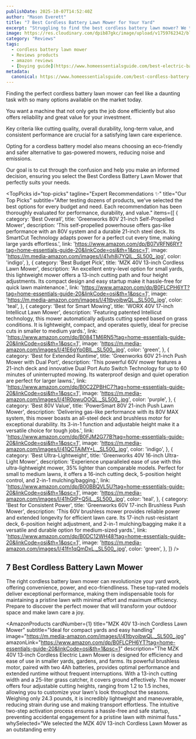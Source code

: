 ```yaml
---
publishDate: 2025-10-07T14:52:40Z
author: "Mason Everett"
title: "7 Best Cordless Battery Lawn Mower for Your Yard"
excerpt: "Struggling to find the best cordless battery lawn mower? We tested top models for quality, durability, and performance to help you choose the perfect one."
image: https://res.cloudinary.com/dpib87gkc/image/upload/v1759762342/blog_image_1759762342_uaayvc.webp
category: "Reviews"
tags:
  - cordless battery lawn mower
  - Reviews products
  - amazon reviews
  - [buying guide](https://www.homeessentialsguide.com/best-electric-battery-lawn-mower)
metadata:
  canonical: https://www.homeessentialsguide.com/best-cordless-battery-lawn-mower
---
```



<p>Finding the perfect cordless battery lawn mower can feel like a daunting task with so many options available on the market today.</p>
<p>You want a machine that not only gets the job done efficiently but also offers reliability and great value for your investment.</p>
<p>Key criteria like cutting quality, overall durability, long-term value, and consistent performance are crucial for a satisfying lawn care experience.</p>
<p>Opting for a cordless battery model also means choosing an eco-friendly and safer alternative to gas-powered mowers, reducing noise and emissions.</p>
<p>Our goal is to cut through the confusion and help you make an informed decision, ensuring you select the Best Cordless Battery Lawn Mower that perfectly suits your needs.</p>

<TopPicks
  id="top-picks"
  tagline="Expert Recommendations ✨"
  title="Our Top Picks"
  subtitle="After testing dozens of products, we've selected the best options for every budget and need. Each recommendation has been thoroughly evaluated for performance, durability, and value."
  items={[
    {
      category: 'Best Overall',
      title: 'Greenworks 80V 21-inch Self-Propelled Mower',
      description: 'This self-propelled powerhouse offers gas-like performance with an 80V system and a durable 21-inch steel deck. Its SmartCut Technology adapts power for a perfect cut every time, making large yards effortless.',
      link: 'https://www.amazon.com/dp/B07VRFN6RY?tag=home-essentials-guide-20&linkCode=osi&th=1&psc=1',
      image: 'https://m.media-amazon.com/images/I/41vh8j7YQlL._SL500_.jpg',
      color: 'indigo',
    },
    {
      category: 'Best Budget Pick',
      title: 'MZK 40V 13-inch Cordless Lawn Mower',
      description: 'An excellent entry-level option for small yards, this lightweight mower offers a 13-inch cutting path and four height adjustments. Its compact design and easy startup make it hassle-free for quick lawn maintenance.',
      link: 'https://www.amazon.com/dp/B0FLCPH6YT?tag=home-essentials-guide-20&linkCode=osi&th=1&psc=1',
      image: 'https://m.media-amazon.com/images/I/41tbyoibwQL._SL500_.jpg',
      color: 'teal',
    },
    {
      category: 'Best for Smart Mowing',
      title: 'WORX 40V 17-inch Intellicut Lawn Mower',
      description: 'Featuring patented Intellicut technology, this mower automatically adjusts cutting speed based on grass conditions. It is lightweight, compact, and operates quietly, ideal for precise cuts in smaller to medium yards.',
      link: 'https://www.amazon.com/dp/B084TM6RN5?tag=home-essentials-guide-20&linkCode=osi&th=1&psc=1',
      image: 'https://m.media-amazon.com/images/I/41E6gYp0BlL._SL500_.jpg',
      color: 'green',
    },
    {
      category: 'Best for Extended Runtime',
      title: 'Greenworks 60V 21-inch Push Mower with Dual Port',
      description: 'This powerful 60V mower features a 21-inch deck and innovative Dual Port Auto Switch Technology for up to 60 minutes of uninterrupted mowing. Its waterproof design and quiet operation are perfect for larger lawns.',
      link: 'https://www.amazon.com/dp/B0C2ZPBHC7?tag=home-essentials-guide-20&linkCode=osi&th=1&psc=1',
      image: 'https://m.media-amazon.com/images/I/41R0pwuOOQL._SL500_.jpg',
      color: 'purple',
    },
    {
      category: 'Best 80V Value',
      title: 'PowerSmart 80V 21-inch Push Lawn Mower',
      description: 'Delivering gas-like performance with its 80V MAX system, this mower boasts an all-steel deck and brushless motor for exceptional durability. Its 3-in-1 function and adjustable height make it a versatile choice for tough jobs.',
      link: 'https://www.amazon.com/dp/B0FJM2G77B?tag=home-essentials-guide-20&linkCode=osi&th=1&psc=1',
      image: 'https://m.media-amazon.com/images/I/41QCTAiMY+L._SL500_.jpg',
      color: 'indigo',
    },
    {
      category: 'Best Ultra-Lightweight',
      title: 'Greenworks 40V 16-inch Ultra-Light Mower',
      description: 'Experience unparalleled ease of use with this ultra-lightweight mower, 35% lighter than comparable models. Perfect for small to medium lawns, it offers a 16-inch cutting deck, 5-position height control, and 2-in-1 mulching/bagging.',
      link: 'https://www.amazon.com/dp/B00BBQVL5U?tag=home-essentials-guide-20&linkCode=osi&th=1&psc=1',
      image: 'https://m.media-amazon.com/images/I/41hGtP+Q5jL._SL500_.jpg',
      color: 'teal',
    },
    {
      category: 'Best for Consistent Power',
      title: 'Greenworks 60V 17-inch Brushless Push Mower',
      description: 'This 60V brushless mower provides reliable power and extended longevity for efficient lawn care. Its 17-inch rust-resistant deck, 6-position height adjustment, and 2-in-1 mulching/bagging make it a versatile and durable option for medium-sized yards.',
      link: 'https://www.amazon.com/dp/B0DC12WH48?tag=home-essentials-guide-20&linkCode=osi&th=1&psc=1',
      image: 'https://m.media-amazon.com/images/I/41fn1qQmDxL._SL500_.jpg',
      color: 'green',
    },
  ]}
/>

## 7 Best Cordless Battery Lawn Mower

The right cordless battery lawn mower can revolutionize your yard work, offering convenience, power, and eco-friendliness. These top-rated models deliver exceptional performance, making them indispensable tools for maintaining a pristine lawn with minimal effort and maximum efficiency. Prepare to discover the perfect mower that will transform your outdoor space and make lawn care a joy.

<AmazonProducts
  cardNumber={1}
  title="MZK 40V 13-inch Cordless Lawn Mower"
  subtitle="Ideal for compact yards and easy handling"
  image="https://m.media-amazon.com/images/I/41tbyoibwQL._SL500_.jpg"
  amazonLink="https://www.amazon.com/dp/B0FLCPH6YT?tag=home-essentials-guide-20&linkCode=osi&th=1&psc=1"
  description="The MZK 40V 13-inch Cordless Electric Lawn Mower is designed for efficiency and ease of use in smaller yards, gardens, and farms. Its powerful brushless motor, paired with two 4Ah batteries, provides optimal performance and extended runtime without frequent interruptions. With a 13-inch cutting width and a 25-liter grass catcher, it covers ground effectively. The mower offers four adjustable cutting heights, ranging from 1.2 to 1.5 inches, allowing you to customize your lawn's look throughout the seasons. Weighing only 24.3 pounds, it is incredibly lightweight and maneuverable, reducing strain during use and making transport effortless. The intuitive two-step activation process ensures a hassle-free and safe startup, preventing accidental engagement for a pristine lawn with minimal fuss."
  whySelected="We selected the MZK 40V 13-inch Cordless Lawn Mower as an outstanding entry